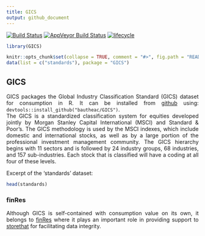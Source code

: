 ```yaml
---
title: GICS
output: github_document
---
```


[![Build Status](https://travis-ci.com/bautheac/GICS.svg?branch=master)](https://travis-ci.com/bautheac/GICS)
[![AppVeyor Build Status](https://ci.appveyor.com/api/projects/status/github/bautheac/GICS?branch=master&svg=true)](https://ci.appveyor.com/project/bautheac/GICS)
[![lifecycle](https://img.shields.io/badge/lifecycle-experimental-orange.svg)](https://www.tidyverse.org/lifecycle/#experimental)


<style> body {text-align: justify} </style>

<!-- README.md is generated from README.Rmd. Please edit that file -->

```r
library(GICS)

knitr::opts_chunk$set(collapse = TRUE, comment = "#>", fig.path = "README-")
data(list = c("standards"), package = "GICS")
```

  
  
## GICS  

GICS packages the Global Industry Classification Standard (GICS) dataset for consumption in R. It can be installed from [github](https://github.com/bautheac/GICS/) using: `devtools::install_github("bautheac/GICS")`.  
The GICS is a standardized classification system for equities developed jointly by Morgan Stanley Capital International (MSCI) and Standard & Poor's. The GICS methodology is used by the MSCI indexes, which include domestic and international stocks, as well as by a large portion of the professional investment management community. The GICS hierarchy begins with 11 sectors and is followed by 24 industry groups, 68 industries, and 157 sub-industries. Each stock that is classified will have a coding at all four of these levels.

Excerpt of the 'standards' dataset:
```r
head(standards)
```


### finRes

Although GICS is self-contained with consumption value on its own, it belongs to [finRes](https://bautheac.github.io/finRes/) where it plays an important role in providing support to [storethat](https://github.io/bautheac/storethat/) for facilitating data integrity.



